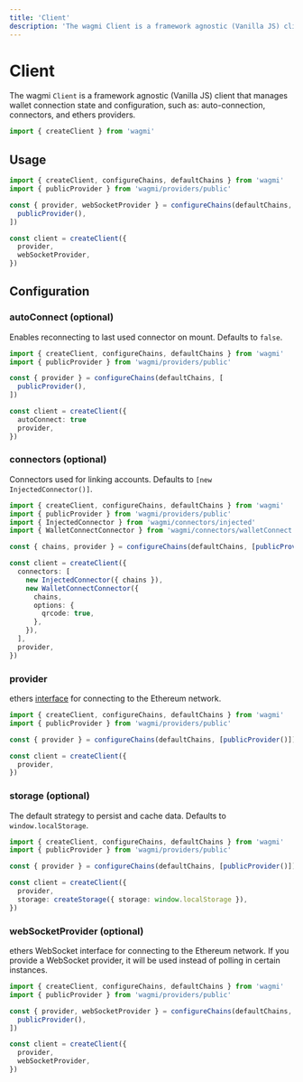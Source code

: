 ```yaml
---
title: 'Client'
description: 'The wagmi Client is a framework agnostic (Vanilla JS) client that manages wallet connection state and configuration, such as: auto-connection, connectors, and ethers providers.'
---
```


# Client

The wagmi `Client` is a framework agnostic (Vanilla JS) client that manages wallet connection state and configuration, such as: auto-connection, connectors, and ethers providers.

```ts
import { createClient } from 'wagmi'
```

## Usage

```ts
import { createClient, configureChains, defaultChains } from 'wagmi'
import { publicProvider } from 'wagmi/providers/public'

const { provider, webSocketProvider } = configureChains(defaultChains, [
  publicProvider(),
])

const client = createClient({
  provider,
  webSocketProvider,
})
```

## Configuration

### autoConnect (optional)

Enables reconnecting to last used connector on mount. Defaults to `false`.

```ts {9}
import { createClient, configureChains, defaultChains } from 'wagmi'
import { publicProvider } from 'wagmi/providers/public'

const { provider } = configureChains(defaultChains, [
  publicProvider(),
])

const client = createClient({
  autoConnect: true
  provider,
})
```

### connectors (optional)

Connectors used for linking accounts. Defaults to `[new InjectedConnector()]`.

```ts {9-17}
import { createClient, configureChains, defaultChains } from 'wagmi'
import { publicProvider } from 'wagmi/providers/public'
import { InjectedConnector } from 'wagmi/connectors/injected'
import { WalletConnectConnector } from 'wagmi/connectors/walletConnect'

const { chains, provider } = configureChains(defaultChains, [publicProvider()])

const client = createClient({
  connectors: [
    new InjectedConnector({ chains }),
    new WalletConnectConnector({
      chains,
      options: {
        qrcode: true,
      },
    }),
  ],
  provider,
})
```

### provider

ethers [interface](https://docs.ethers.io/v5/api/providers) for connecting to the Ethereum network.

```ts {9}
import { createClient, configureChains, defaultChains } from 'wagmi'
import { publicProvider } from 'wagmi/providers/public'

const { provider } = configureChains(defaultChains, [publicProvider()])

const client = createClient({
  provider,
})
```

### storage (optional)

The default strategy to persist and cache data. Defaults to `window.localStorage`.

```ts {10}
import { createClient, configureChains, defaultChains } from 'wagmi'
import { publicProvider } from 'wagmi/providers/public'

const { provider } = configureChains(defaultChains, [publicProvider()])

const client = createClient({
  provider,
  storage: createStorage({ storage: window.localStorage }),
})
```

### webSocketProvider (optional)

ethers WebSocket interface for connecting to the Ethereum network. If you provide a WebSocket provider, it will be used instead of polling in certain instances.

```ts {10}
import { createClient, configureChains, defaultChains } from 'wagmi'
import { publicProvider } from 'wagmi/providers/public'

const { provider, webSocketProvider } = configureChains(defaultChains, [
  publicProvider(),
])

const client = createClient({
  provider,
  webSocketProvider,
})
```
